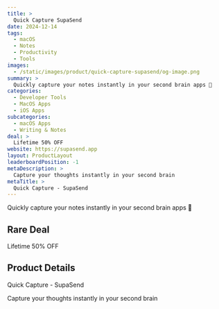 ```yaml
---
title: >
  Quick Capture SupaSend
date: 2024-12-14
tags:
  - macOS
  - Notes
  - Productivity
  - Tools
images:
  - /static/images/product/quick-capture-supasend/og-image.png
summary: >
  Quickly capture your notes instantly in your second brain apps 🧠
categories:
  - Developer Tools
  - MacOS Apps
  - iOS Apps
subcategories:
  - macOS Apps
  - Writing & Notes
deal: >
  Lifetime 50% OFF
website: https://supasend.app
layout: ProductLayout
leaderboardPosition: -1
metaDescription: >
  Capture your thoughts instantly in your second brain
metaTitle: >
  Quick Capture - SupaSend
---
```

Quickly capture your notes instantly in your second brain apps 🧠

## Rare Deal

Lifetime 50% OFF

## Product Details

Quick Capture - SupaSend

Capture your thoughts instantly in your second brain
